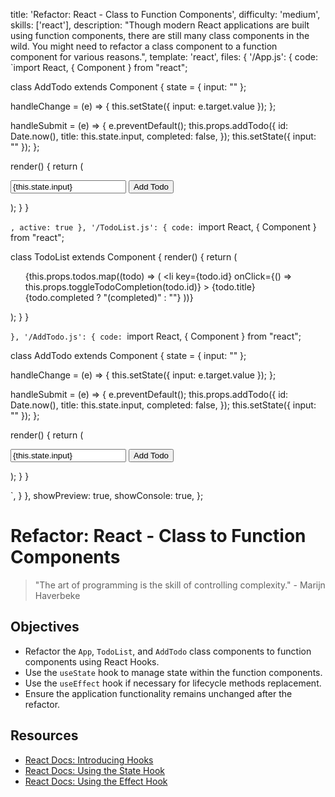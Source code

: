  title: 'Refactor: React - Class to Function Components',
  difficulty: 'medium',
  skills: ['react'],
  description:
    "Though modern React applications are built using function components, there are still many class components in the wild. You might need to refactor a class component to a function component for various reasons.",
  template: 'react',
  files: {
    '/App.js': {
      code: `import React, { Component } from "react";

class AddTodo extends Component {
  state = { input: "" };

  handleChange = (e) => {
    this.setState({ input: e.target.value });
  };

  handleSubmit = (e) => {
    e.preventDefault();
    this.props.addTodo({
      id: Date.now(),
      title: this.state.input,
      completed: false,
    });
    this.setState({ input: "" });
  };

  render() {
    return (
      <form onSubmit={this.handleSubmit}>
        <input
          type="text"
          onChange={this.handleChange}
          value={this.state.input}
        />
        <button type="submit">Add Todo</button>
      </form>
    );
  }
}

`,
      active: true
    },
    '/TodoList.js': {
      code: `import React, { Component } from "react";

class TodoList extends Component {
  render() {
    return (
      <ul>
        {this.props.todos.map((todo) => (
          <li
            key={todo.id}
            onClick={() => this.props.toggleTodoCompletion(todo.id)}
          >
            {todo.title} {todo.completed ? "(completed)" : ""}
          </li>
        ))}
      </ul>
    );
  }
}

`},
    '/AddTodo.js': {
      code: `import React, { Component } from "react";

class AddTodo extends Component {
  state = { input: "" };

  handleChange = (e) => {
    this.setState({ input: e.target.value });
  };

  handleSubmit = (e) => {
    e.preventDefault();
    this.props.addTodo({
      id: Date.now(),
      title: this.state.input,
      completed: false,
    });
    this.setState({ input: "" });
  };

  render() {
    return (
      <form onSubmit={this.handleSubmit}>
        <input
          type="text"
          onChange={this.handleChange}
          value={this.state.input}
        />
        <button type="submit">Add Todo</button>
      </form>
    );
  }
}

`,
    }
  },
  showPreview: true,
  showConsole: true,
};

# Refactor: React - Class to Function Components

> "The art of programming is the skill of controlling complexity." - Marijn Haverbeke

## Objectives
- Refactor the `App`, `TodoList`, and `AddTodo` class components to function components using React Hooks.
- Use the `useState` hook to manage state within the function components.
- Use the `useEffect` hook if necessary for lifecycle methods replacement.
- Ensure the application functionality remains unchanged after the refactor.

## Resources

- <a target="_blank" href="https://reactjs.org/docs/hooks-intro.html">React Docs: Introducing Hooks</a>
- <a target="_blank" href="https://reactjs.org/docs/hooks-state.html">React Docs: Using the State Hook</a>
- <a target="_blank" href="https://reactjs.org/docs/hooks-effect.html">React Docs: Using the Effect Hook</a>